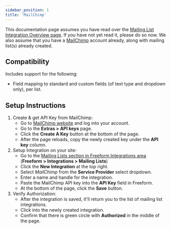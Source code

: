 ```yaml
---
sidebar_position: 1
title: 'MailChimp'
---
```


This documentation page assumes you have read over the [Mailing List Integration Overview page](./index.mdx). If you have not yet read it, please do so now. We also assume that you have a [MailChimp](http://mailchimp.com) account already, along with mailing list(s) already created.

## Compatibility

Includes support for the following:

- Field mapping to standard and custom fields (of text type and dropdown only), per list.

## Setup Instructions

1. Create & get API Key from MailChimp:
   - Go to [MailChimp website](http://mailchimp.com) and log into your account.
   - Go to the **Extras > API keys** page.
   - Click the **Create A Key** button at the bottom of the page.
   - After the page reloads, copy the newly created key under the **API key** column.
2. Setup Integration on your site:
   - Go to the [Mailing Lists section in Freeform Integrations area](./index.mdx) (**Freeform > Integrations > Mailing Lists**)
   - Click the **New Integration** at the top right.
   - Select _MailChimp_ from the **Service Provider** select dropdown.
   - Enter a name and handle for the integration.
   - Paste the MailChimp API key into the **API Key** field in Freeform.
   - At the bottom of the page, click the **Save** button.
3. Verify Authorization:
   - After the integration is saved, it'll return you to the list of mailing list integrations.
   - Click into the newly created integration.
   - Confirm that there is green circle with **Authorized** in the middle of the page.
